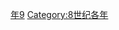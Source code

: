 {{Catnav|頁面分類|历史|歷史時代|年|8世纪各年}}

{{catmore}}
{{Commons category|749}}

[[Category:740年代|年9]]
[[Category:8世纪各年|Category:8世纪各年]]